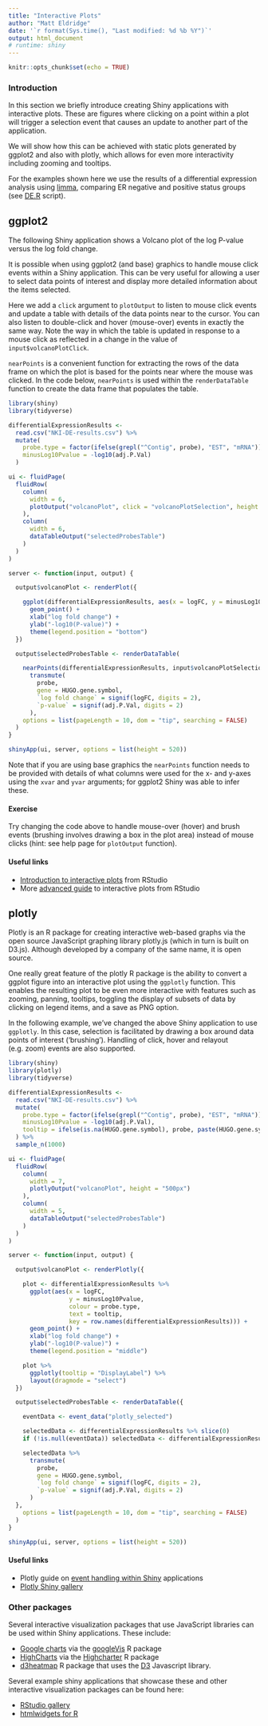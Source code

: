 ```yaml
---
title: "Interactive Plots"
author: "Matt Eldridge"
date: '`r format(Sys.time(), "Last modified: %d %b %Y")`'
output: html_document
# runtime: shiny
---
```


```r
knitr::opts_chunk$set(echo = TRUE)
```

### Introduction

In this section we briefly introduce creating Shiny applications with interactive plots. These are figures where clicking on a point within a plot will trigger a selection event that causes an update to another part of the application.

We will show how this can be achieved with static plots generated by ggplot2 and also with plotly, which allows for even more interactivity including zooming and tooltips.

For the examples shown here we use the results of a differential expression analysis using [limma](https://bioconductor.org/packages/release/bioc/html/limma.html), comparing ER negative and positive status groups (see [DE.R](DE.R) script).


## ggplot2

The following Shiny application shows a Volcano plot of the log P-value versus the log fold change.

It is possible when using ggplot2 (and base) graphics to handle mouse click events within a Shiny application. This can be very useful for allowing a user to select data points of interest and display more detailed information about the items selected.

Here we add a `click` argument to `plotOutput` to listen to mouse click events and update a table with details of the data points near to the cursor. You can also listen to double-click and hover (mouse-over) events in exactly the same way. Note the way in which the table is updated in response to a mouse click as reflected in a change in the value of `input$volcanoPlotClick`.

`nearPoints` is a convenient function for extracting the rows of the data frame on which the plot is based for the points near where the mouse was clicked. In the code below, `nearPoints` is used within the `renderDataTable` function to create the data frame that populates the table.

```r
library(shiny)
library(tidyverse)

differentialExpressionResults <-
  read.csv("NKI-DE-results.csv") %>%
  mutate(
    probe.type = factor(ifelse(grepl("^Contig", probe), "EST", "mRNA")),
    minusLog10Pvalue = -log10(adj.P.Val)
  )

ui <- fluidPage(
  fluidRow(
    column(
      width = 6,
      plotOutput("volcanoPlot", click = "volcanoPlotSelection", height = "500px")
    ),
    column(
      width = 6,
      dataTableOutput("selectedProbesTable")
    )
  )
)

server <- function(input, output) {

  output$volcanoPlot <- renderPlot({

    ggplot(differentialExpressionResults, aes(x = logFC, y = minusLog10Pvalue, colour = probe.type)) +
      geom_point() +
      xlab("log fold change") +
      ylab("-log10(P-value)") +
      theme(legend.position = "bottom")
  })

  output$selectedProbesTable <- renderDataTable(

    nearPoints(differentialExpressionResults, input$volcanoPlotSelection) %>%
      transmute(
        probe,
        gene = HUGO.gene.symbol,
        `log fold change` = signif(logFC, digits = 2),
        `p-value` = signif(adj.P.Val, digits = 2)
      ),
    options = list(pageLength = 10, dom = "tip", searching = FALSE)
  )
}

shinyApp(ui, server, options = list(height = 520))
```

Note that if you are using base graphics the `nearPoints` function needs to be provided with details of what columns were used for the x- and y-axes using the `xvar` and `yvar` arguments; for ggplot2 Shiny was able to infer these.

#### Exercise

Try changing the code above to handle mouse-over (hover) and brush events (brushing involves drawing a box in the plot area) instead of mouse clicks (hint: see help page for `plotOutput` function).

#### Useful links

* [Introduction to interactive plots](https://shiny.rstudio.com/articles/plot-interaction.html) from RStudio
* More [advanced guide](https://shiny.rstudio.com/articles/plot-interaction-advanced.html) to interactive plots from RStudio


## plotly

Plotly is an R package for creating interactive web-based graphs via the open source JavaScript graphing library plotly.js (which in turn is built on D3.js). Although developed by a company of the same name, it is open source.

One really great feature of the plotly R package is the ability to convert a ggplot figure into an interactive plot using the `ggplotly` function. This enables the resulting plot to be even more interactive with features such as zooming, panning, tooltips, toggling the display of subsets of data by clicking on legend items, and a save as PNG option.

In the following example, we've changed the above Shiny application to use `ggplotly`. In this case, selection is facilitated by drawing a box around data points of interest ('brushing'). Handling of click, hover and relayout (e.g. zoom) events are also supported.

```r
library(shiny)
library(plotly)
library(tidyverse)

differentialExpressionResults <-
  read.csv("NKI-DE-results.csv") %>%
  mutate(
    probe.type = factor(ifelse(grepl("^Contig", probe), "EST", "mRNA")),
    minusLog10Pvalue = -log10(adj.P.Val),
    tooltip = ifelse(is.na(HUGO.gene.symbol), probe, paste(HUGO.gene.symbol, " (", probe, ")", sep = ""))
  ) %>%
  sample_n(1000)

ui <- fluidPage(
  fluidRow(
    column(
      width = 7,
      plotlyOutput("volcanoPlot", height = "500px")
    ),
    column(
      width = 5,
      dataTableOutput("selectedProbesTable")
    )
  )
)

server <- function(input, output) {

  output$volcanoPlot <- renderPlotly({

    plot <- differentialExpressionResults %>%
      ggplot(aes(x = logFC,
                 y = minusLog10Pvalue,
                 colour = probe.type,
                 text = tooltip,
                 key = row.names(differentialExpressionResults))) +
      geom_point() +
      xlab("log fold change") +
      ylab("-log10(P-value)") +
      theme(legend.position = "middle")

    plot %>%
      ggplotly(tooltip = "DisplayLabel") %>%
      layout(dragmode = "select")
  })

  output$selectedProbesTable <- renderDataTable({

    eventData <- event_data("plotly_selected")

    selectedData <- differentialExpressionResults %>% slice(0)
    if (!is.null(eventData)) selectedData <- differentialExpressionResults[eventData$key,]

    selectedData %>%
      transmute(
        probe,
        gene = HUGO.gene.symbol,
        `log fold change` = signif(logFC, digits = 2),
        `p-value` = signif(adj.P.Val, digits = 2)
      )
  },
    options = list(pageLength = 10, dom = "tip", searching = FALSE)
  )
}

shinyApp(ui, server, options = list(height = 520))
```

#### Useful links

* Plotly guide on [event handling within Shiny](https://plot.ly/r/shinyapp-plotly-events) applications
* [Plotly Shiny gallery](https://plot.ly/r/shiny-gallery)


### Other packages

Several interactive visualization packages that use JavaScript libraries can be used within Shiny applications. These include:

* [Google charts](https://developers.google.com/chart) via the [googleVis](https://github.com/mages/googleVis) R package
* [HighCharts](https://www.highcharts.com) via the [Highcharter](http://jkunst.com/highcharter) R package
* [d3heatmap](https://github.com/rstudio/d3heatmap) R package that uses the [D3](https://d3js.org) Javascript library.

Several example shiny applications that showcase these and other interactive visualization packages can be found here:

* [RStudio gallery](https://shiny.rstudio.com/gallery/)
* [htmlwidgets for R](http://www.htmlwidgets.org/index.html)
